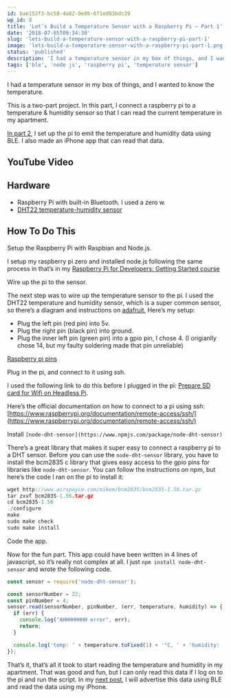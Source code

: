 ```yaml
---
id: bae152f3-bc58-4a82-9e0b-6f1ed83bdc39
wp_id: 8
title: 'Let’s Build a Temperature Sensor with a Raspberry Pi – Part 1'
date: '2018-07-05T09:34:30'
slug: 'lets-build-a-temperature-sensor-with-a-raspberry-pi-part-1'
image: 'lets-build-a-temperature-sensor-with-a-raspberry-pi-part-1.png'
status: 'published'
description: 'I had a temperature sensor in my box of things, and I wanted to know the temperature.'
tags: ['ble', 'node js', 'raspberry pi', 'temperature sensor']
---
```


I had a temperature sensor in my box of things, and I wanted to know the temperature.

This is a two-part project. In this part, I connect a raspberry pi to a temperature & humidity sensor so that I can read the current temperature in my apartment.

[In part 2](http://192.168.33.20/lets-build-a-temperature-sensor-with-a-raspberry-pi-part-2/), I set up the pi to emit the temperature and humidity data using BLE. I also made an iPhone app that can read that data.

## YouTube Video

## Hardware

*   Raspberry Pi with built-in Bluetooth. I used a zero w.
*   [DHT22 temperature-humidity sensor](https://www.adafruit.com/product/385)

## How To Do This

Setup the Raspberry Pi with Raspbian and Node.js.

I setup my raspberry pi zero and installed node.js following the same process in that’s in my [Raspberry Pi for Developers: Getting Started course](https://sammeechward.com/courses/raspberry-pi-for-developers-getting-started/)

Wire up the pi to the sensor.

The next step was to wire up the temperature sensor to the pi. I used the DHT22 temperature and humidity sensor, which is a super common sensor, so there’s a diagram and instructions on [adafruit.](https://learn.adafruit.com/dht/connecting-to-a-dhtxx-sensor) Here’s my setup:

*   Plug the left pin (red pin) into 5v.
*   Plug the right pin (black pin) into ground.
*   Plug the inner left pin (green pin) into a gpio pin, I chose 4. (I origianlly chose 14, but my faulty soldering made that pin unreliable)

[Raspberry pi pins](https://www.raspberrypi.org/documentation/usage/gpio/)

Plug in the pi, and connect to it using ssh.

I used the following link to do this before I plugged in the pi: [Prepare SD card for Wifi on Headless Pi](https://raspberrypi.stackexchange.com/questions/10251/prepare-sd-card-for-wifi-on-headless-pi).

Here’s the official documentation on how to connect to a pi using ssh: [https://www.raspberrypi.org/documentation/remote-access/ssh/](https://www.raspberrypi.org/documentation/remote-access/ssh/)

Install `[node-dht-sensor](https://www.npmjs.com/package/node-dht-sensor)`

There’s a great library that makes it super easy to connect a raspberry pi to a DHT sensor. Before you can use the `node-dht-sensor` library, you have to install the bcm2835 c library that gives easy access to the gpio pins for libraries like `node-dht-sensor`. You can follow the instructions on npm, but here’s the code I ran on the pi to install it:

```c
wget http://www.airspayce.com/mikem/bcm2835/bcm2835-1.56.tar.gz
tar zxvf bcm2835-1.56.tar.gz
cd bcm2835-1.56
./configure
make
sudo make check
sudo make install
```

Code the app.

Now for the fun part. This app could have been written in 4 lines of javascript, so it’s really not complex at all. I just `npm install node-dht-sensor` and wrote the following code.

```js
const sensor = require('node-dht-sensor');

const sensorNumber = 22;
const pinNumber = 4;
sensor.read(sensorNumber, pinNumber, (err, temperature, humidity) => {
  if (err) {
    console.log("AHHHHHHHH error", err);
    return;
  }

  console.log('temp: ' + temperature.toFixed(1) + '°C, ' + 'humidity: ' + humidity.toFixed(1) +  '%');
});
```

That’s it, that’s all it took to start reading the temperature and humidity in my apartment. That was good and fun, but I can only read this data if I log on to the pi and run the script. In my [next post](/lets-build-a-temperature-sensor-with-a-raspberry-pi-part-2/), I will advertise this data using BLE and read the data using my iPhone.